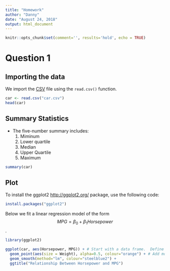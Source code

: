 ```yaml
---
title: "Homework"
author: "Danny"
date: "August 24, 2018"
output: html_document
---
```


```r
knitr::opts_chunk$set(comment='', results='hold', echo = TRUE)
```

# Question 1

## Importing the data

We import the [CSV](https://en.wikipedia.org/wiki/Comma-separated_values) file using the `read.csv()` function.

```r
car <- read.csv("car.csv")
head(car)
```

## Summary Statistics

- The five-number summary includes:
    1. Miminum
    2. Lower quartile
    3. Median 
    4. Upper Quartile
    5. Maximum

```r
summary(car)
```

## Plot

To install the ggplot2 <http://ggplot2.org/> package, use the following code: 

```r
install.packages("ggplot2")
```

Below we fit a linear regression model of the form
$$MPG = \beta_0 + \beta_1 Horsepower$$.

```r
library(ggplot2)

ggplot(car, aes(Horsepower, MPG)) + # Start with a data frame.  Define the axes.
  geom_point(aes(size = Weight), alpha=0.5, colour="orange") + # Add more graphic elements.
  geom_smooth(method="lm", colour="steelblue2") +
  ggtitle("Relationship Between Horsepower and MPG")
```
